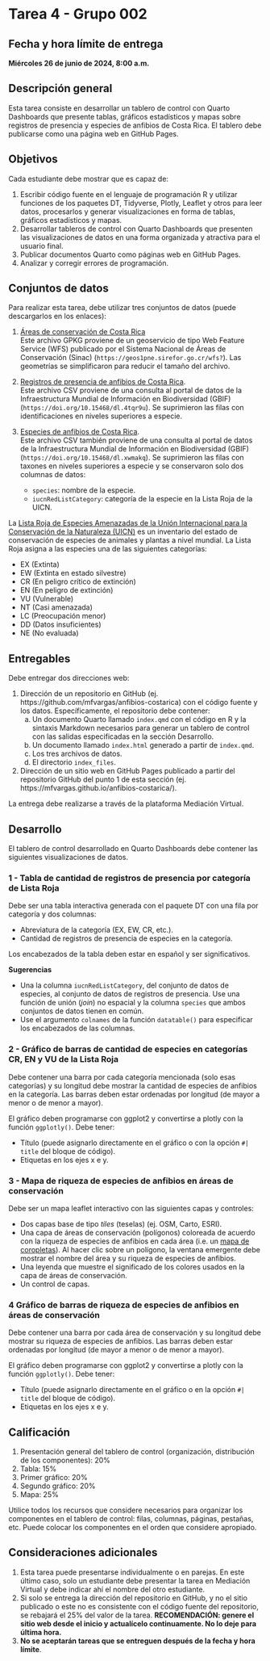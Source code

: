 # Tarea 4 - Grupo 002 {.unnumbered}

## Fecha y hora límite de entrega
**Miércoles 26 de junio de 2024, 8:00 a.m.**

## Descripción general
Esta tarea consiste en desarrollar un tablero de control con Quarto Dashboards que presente tablas, gráficos estadísticos y mapas sobre registros de presencia y especies de anfibios de Costa Rica. El tablero debe publicarse como una página web en GitHub Pages.

## Objetivos
Cada estudiante debe mostrar que es capaz de:

1. Escribir código fuente en el lenguaje de programación R y utilizar funciones de los paquetes DT, Tidyverse, Plotly, Leaflet y otros para leer datos, procesarlos y generar visualizaciones en forma de tablas, gráficos estadísticos y mapas.
2. Desarrollar tableros de control con Quarto Dashboards que presenten las visualizaciones de datos en una forma organizada y atractiva para el usuario final.
3. Publicar documentos Quarto como páginas web en GitHub Pages.
4. Analizar y corregir errores de programación.

## Conjuntos de datos
Para realizar esta tarea, debe utilizar tres conjuntos de datos (puede descargarlos en los enlaces):

1. [Áreas de conservación de Costa Rica](https://github.com/gf0604-procesamientodatosgeograficos/2024-i/blob/main/datos/sinac/areas-conservacion.gpkg)  
Este archivo GPKG proviene de un geoservicio de tipo Web Feature Service (WFS) publicado por el Sistema Nacional de Áreas de Conservación (Sinac) (`https://geos1pne.sirefor.go.cr/wfs?`). Las geometrías se simplificaron para reducir el tamaño del archivo.

2. [Registros de presencia de anfibios de Costa Rica](https://github.com/gf0604-procesamientodatosgeograficos/2024-i/blob/main/datos/gbif/registros-anfibios.csv).  
Este archivo CSV proviene de una consulta al portal de datos de la Infraestructura Mundial de Información en Biodiversidad (GBIF)  (`https://doi.org/10.15468/dl.4tqr9u`). Se suprimieron las filas con identificaciones en niveles superiores a especie.

3. [Especies de anfibios de Costa Rica](https://github.com/gf0604-procesamientodatosgeograficos/2024-i/blob/main/datos/gbif/especies-anfibios.csv).  
Este archivo CSV también proviene de una consulta al portal de datos de la Infraestructura Mundial de Información en Biodiversidad (GBIF) (`https://doi.org/10.15468/dl.xwmakq`). Se suprimieron las filas con taxones en niveles superiores a especie y se conservaron solo dos columnas de datos:

    - `species`: nombre de la especie.
    - `iucnRedListCategory`: categoría de la especie en la Lista Roja de la UICN.

La [Lista Roja de Especies Amenazadas de la Unión Internacional para la Conservación de la Naturaleza (UICN)](https://www.iucnredlist.org/) es un inventario del estado de conservación de especies de animales y plantas a nivel mundial. La Lista Roja asigna a las especies una de las siguientes categorías:

- EX (Extinta)
- EW (Extinta en estado silvestre)
- CR (En peligro crítico de extinción)
- EN (En peligro de extinción)
- VU (Vulnerable)
- NT (Casi amenazada)
- LC (Preocupación menor)
- DD (Datos insuficientes)
- NE (No evaluada)

## Entregables
Debe entregar dos direcciones web:

1.  Dirección de un repositorio en GitHub (ej. https://github.com/mfvargas/anfibios-costarica) con el código fuente y los datos. Específicamente, el repositorio debe contener:
    a. Un documento Quarto llamado `index.qmd` con el código en R y la sintaxis Markdown necesarios para generar un tablero de control con las salidas especificadas en la sección Desarrollo.
    b. Un documento llamado `index.html` generado a partir de `index.qmd`.
    c. Los tres archivos de datos.
    d. El directorio `index_files`.    
    
2. Dirección de un sitio web en GitHub Pages publicado a partir del repositorio GitHub del punto 1 de esta sección (ej. https://mfvargas.github.io/anfibios-costarica/).

La entrega debe realizarse a través de la plataforma Mediación Virtual.

## Desarrollo
El tablero de control desarrollado en Quarto Dashboards debe contener las siguientes visualizaciones de datos.

### 1 - Tabla de cantidad de registros de presencia por categoría de Lista Roja
Debe ser una tabla interactiva generada con el paquete DT con una fila por categoría y dos columnas:

- Abreviatura de la categoría (EX, EW, CR, etc.).
- Cantidad de registros de presencia de especies en la categoría.

Los encabezados de la tabla deben estar en español y ser significativos. 

**Sugerencias**  

- Una la columna `iucnRedListCategory`, del conjunto de datos de especies, al conjunto de datos de registros de presencia. Use una función de unión (*join*) no espacial y la columna `species` que ambos conjuntos de datos tienen en común.
- Use el argumento `colnames` de la función `datatable()` para especificar los encabezados de las columnas.

### 2 - Gráfico de barras de cantidad de especies en categorías CR, EN y VU de la Lista Roja
Debe contener una barra por cada categoría mencionada (solo esas categorías) y su longitud debe mostrar la cantidad de especies de anfibios en la categoría. Las barras deben estar ordenadas por longitud (de mayor a menor o de menor a mayor).

El gráfico deben programarse con ggplot2 y convertirse a plotly con la función `ggplotly()`. Debe tener:

- Título (puede asignarlo directamente en el gráfico o con la opción `#| title` del bloque de código).
- Etiquetas en los ejes x e y.

### 3 - Mapa de riqueza de especies de anfibios en áreas de conservación
Debe ser un mapa leaflet interactivo con las siguientes capas y controles:

- Dos capas base de tipo *tiles* (teselas) (ej. OSM, Carto, ESRI).
- Una capa de áreas de conservación (polígonos) coloreada de acuerdo con la riqueza de especies de anfibios en cada área (i.e. un [mapa de coropletas](https://es.wikipedia.org/wiki/Mapa_coropl%C3%A9tico)). Al hacer clic sobre un polígono, la ventana emergente debe mostrar el nombre del área y su riqueza de especies de anfibios.
- Una leyenda que muestre el significado de los colores usados en la capa de áreas de conservación.
- Un control de capas.

### 4 Gráfico de barras de riqueza de especies de anfibios en áreas de conservación
Debe contener una barra por cada área de conservación y su longitud debe mostrar su riqueza de especies de anfibios. Las barras deben estar ordenadas por longitud (de mayor a menor o de menor a mayor).

El gráfico deben programarse con ggplot2 y convertirse a plotly con la función `ggplotly()`. Debe tener:

- Título (puede asignarlo directamente en el gráfico o en la opción `#| title` del bloque de código).
- Etiquetas en los ejes x e y.

## Calificación
1. Presentación general del tablero de control (organización, distribución de los componentes): 20%
2. Tabla: 15%
3. Primer gráfico: 20%
4. Segundo gráfico: 20%
5. Mapa: 25%

Utilice todos los recursos que considere necesarios para organizar los componentes en el tablero de control: filas, columnas, páginas, pestañas, etc. Puede colocar los componentes en el orden que considere apropiado.

## Consideraciones adicionales
1. Esta tarea puede presentarse individualmente o en parejas. En este último caso, solo un estudiante debe presentar la tarea en Mediación Virtual y debe indicar ahí el nombre del otro estudiante.
2. Si solo se entrega la dirección del repositorio en GitHub, y no el sitio publicado o este no es consistente con el código fuente del repositorio, se rebajará el 25% del valor de la tarea. **RECOMENDACIÓN: genere el sitio web desde el inicio y actualícelo continuamente. No lo deje para última hora.**
3. **No se aceptarán tareas que se entreguen después de la fecha y hora límite**.
